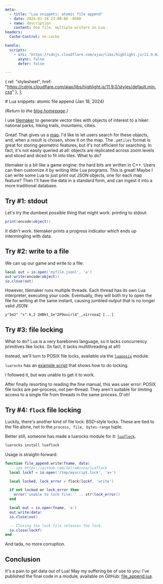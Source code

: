 ```yaml
---
meta:
  - title: "Lua snippets: atomic file append"
  - date: 2024-01-18 23:00:00 -0500
  - name: description
    content: One file, multiple writers in Lua.
headers:
  Cache-Control: no-cache

handle:
  scripts:
    - src: "https://cdnjs.cloudflare.com/ajax/libs/highlight.js/11.9.0/highlight.min.js"
      async: false
      defer: false

---
```



  { rel: "stylesheet", href: "https://cdnjs.cloudflare.com/ajax/libs/highlight.js/11.9.0/styles/default.min.css" },
];

<div className="frame">
# Lua snippets: atomic file append (Jan 18, 2024)

_(Return to the [blog homepage](/blog/).)_

I use [tilemaker](https://github.com/systemed/tilemaker) to generate vector tiles with objects of interest to a hiker: national parks, hiking trails, mountains, cities.

Great! That gives us a [map](/map). I'd like to let users search for these objects, and, when a result is chosen, show it on the map. The `.pmtiles` format is great for storing geometric features, but it's not efficient for searching. In fact, it's not easily queried at all: objects are replicated across zoom levels and sliced and diced to fit into tiles. What to do?

tilemaker is a bit like a game engine: the hard bits are written in C++. Users can then customize it by writing little Lua programs. This is great! Maybe I can write some Lua to just print out JSON objects, one for each map feature? Then I'll have the data in a standard form, and can ingest it into a more traditional database.

## Try #1: stdout
Let's try the dumbest possible thing that might work: printing to stdout:

```lua
print(encode(object))
```

It didn't work. tilemaker prints a progress indicator which ends up intermingling with data.

## Try #2: write to a file

We can up our game and write to a file:

```lua
local out = io.open('myfile.jsonl', 'a')
out:write(encode(object))
io.close(out)
```

However, tilemaker runs multiple threads. Each thread has its own Lua interpreter, executing your code. Eventually, they will both try to open the file for writing at the same instant, causing jumbled output that is no longer valid JSON:

```
y"5m2" "s".k,2 2HBkt_5e"2P9ouirl4"_,o1rrnea2 [...]
```

## Try #3: file locking

What to do? Lua is a very barebones language, so it lacks concurrency primitives like locks. (In fact, it lacks multithreading at all!)

Instead, we'll turn to POSIX file locks, available via the [`luaposix`](https://luarocks.org/modules/gvvaughan/luaposix) module.

`luarocks` has an [example script](https://luaposix.github.io/luaposix/examples/lock.lua.html) that shows how to do locking.

I followed it, but was unable to get it to work.

After finally resorting to reading the fine manual, this was user error: POSIX file locks are per-process, not per-thread. They aren't suitable for limiting access to a single file from threads in the same process. D'oh!

## Try #4: `flock` file locking

Luckily, there's another kind of file lock: BSD-style locks. These are tied to the file alone, not to the `process, file, bytes-range` tuple.

Better still, someone has made a luarocks module for it: [`luaflock`](https://github.com/SolraBizna/luaflock).

```bash
luarocks install luaflock
```

Usage is straight-forward:

```lua
function file_append.write(fname, data)
  -- see https://github.com/SolraBizna/luaflock
  local lockf = io.open('/tmp/myscript.lock', 'a+')

  local locked, lock_error = flock(lockf, 'write')

  if not locked or lock_error then
    error('unable to lock file: ' .. str(lock_error))
  end

  local out = io.open(fname, 'a')
  out:write(data)
  io.close(out)

  -- Closing the lock file releases the lock.
  io.close(lockf)
end
```

And tada, no more corruption.

## Conclusion

It's a pain to get data out of Lua! May my suffering be of use to you: I've published the final code in a module, available on GitHub: [file_append.lua](https://github.com/hikeratlas/basemap/blob/main/slices/file_append.lua).



</div>
<HighlightBlocks/>
